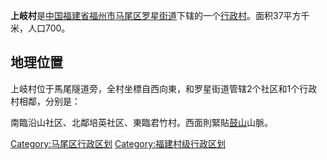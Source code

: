 {{unreferenced|time=2010-12-30T12:27:08+00:00}}
{{中国乡级行政区
| 行政区全称 = 上岐村
| 景观照片文件名 = 
| 景观照片描述 = 
| 汉语拼音 = 
| 通用拼音 = 
| 注音符號 = 
| 其它标音类型1 = 
| 其它标音1 = 
| 其它标音类型2 = 
| 其它标音2 = 
| 其它语言类型1 = 
| 其它语言地名1 = 
| 其它语言类型2 = 
| 其它语言地名2 = 
| 上级行政区 = [[福建省|福建省]][[福州市|福州市]][[马尾区|马尾区]][[罗星街道|罗星街道]]
| 行政区类别 = [[行政村|行政村]]
| 行政区划代码 = 
| 地理坐标 = 
| 总面积 = 37平方公里
| 户籍人口 = 700
| 户籍人口年份 = 
| 常住人口 = 
| 常住人口年份 = 
| 人口密度 = 
| 行政区划 = 
| 官方网站 = 
| 政府驻地 = 
| 邮政编码 = 350015
| 毗邻行政区 = 沿山社区、培英社区、君竹村
| 位置图文件名 = 
| 位置图描述 = 
}}

'''上岐村'''是[[中华人民共和国|中国]][[福建省|福建省]][[福州市|福州市]][[马尾区|马尾区]][[罗星街道_(福州市)|罗星街道]]下辖的一个[[行政村|行政村]]。面积37平方千米，人口700。

== 地理位置 ==

上岐村位于馬尾隧道旁，全村坐標自西向東，和罗星街道管辖2个社区和1个行政村相鄰，分别是：

南臨沿山社区、北鄰培英社区、東臨君竹村。西面則緊貼[[鼓山|鼓山]]山脈。


{{福建行政区划小作品}}
[[Category:马尾区行政区划|Category:马尾区行政区划]]
[[Category:福建村级行政区划|Category:福建村级行政区划]]